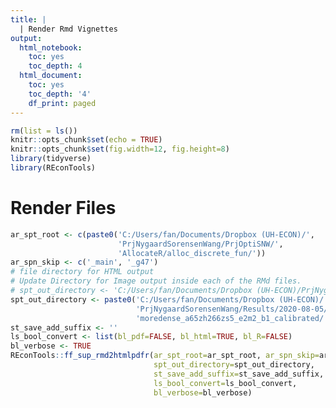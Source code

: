 ```yaml
---
title: |
  | Render Rmd Vignettes
output:
  html_notebook:
    toc: yes
    toc_depth: 4
  html_document:
    toc: yes
    toc_depth: '4'
    df_print: paged
---
```


```r
rm(list = ls())
knitr::opts_chunk$set(echo = TRUE)
knitr::opts_chunk$set(fig.width=12, fig.height=8)
library(tidyverse)
library(REconTools)
```

# Render Files

```r
ar_spt_root <- c(paste0('C:/Users/fan/Documents/Dropbox (UH-ECON)/',
                        'PrjNygaardSorensenWang/PrjOptiSNW/',
                        'AllocateR/alloc_discrete_fun/'))
ar_spn_skip <- c('_main', '_g47')
# file directory for HTML output
# Update Directory for Image output inside each of the RMd files.
# spt_out_directory <- 'C:/Users/fan/Documents/Dropbox (UH-ECON)/PrjNygaardSorensenWang/Results/2020-07-29/HTML_files/'
spt_out_directory <- paste0('C:/Users/fan/Documents/Dropbox (UH-ECON)/',
                            'PrjNygaardSorensenWang/Results/2020-08-05/HTML_files/',
                            'moredense_a65zh266zs5_e2m2_b1_calibrated/')
st_save_add_suffix <- ''
ls_bool_convert <- list(bl_pdf=FALSE, bl_html=TRUE, bl_R=FALSE)
bl_verbose <- TRUE
REconTools::ff_sup_rmd2htmlpdfr(ar_spt_root=ar_spt_root, ar_spn_skip=ar_spn_skip,
                                spt_out_directory=spt_out_directory, 
                                st_save_add_suffix=st_save_add_suffix,
                                ls_bool_convert=ls_bool_convert,
                                bl_verbose=bl_verbose)
```
